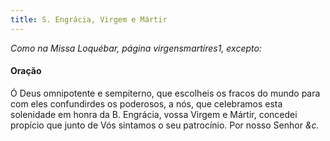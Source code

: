 ```yaml
---
title: S. Engrácia, Virgem e Mártir
---
```


<em>Como na Missa Loquébar, página virgensmartires1, excepto:</em>

#### Oração

<div class="container-fluid">
  <div class="row">
    <span class="text-justify"></span>
<span class="text-justify">
      Ó Deus omnipotente e sempiterno, que escolheis os fracos do mundo para com
      eles confundirdes os poderosos, a nós, que celebramos esta solenidade em
      honra da B. Engrácia, vossa Virgem e Mártir, concedei propício que junto
      de Vós sintamos o seu patrocínio. Por nosso Senhor <em>&c.</em>
    </span>
</div>

